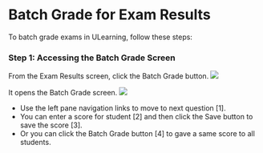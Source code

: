# Batch Grade for Exam Results

To batch grade exams in ULearning, follow these steps:

### Step 1: Accessing the Batch Grade Screen

From the Exam Results screen, click the Batch Grade button.
![](/img/utest/teacher/result09.png)

It opens the Batch Grade screen.
![](/img/utest/teacher/result10.png)

- Use the left pane navigation links to move to next question [1].
- You can enter a score for student [2] and then click the Save button to save the score [3].
- Or you can click the Batch Grade button [4] to gave a same score to all students.